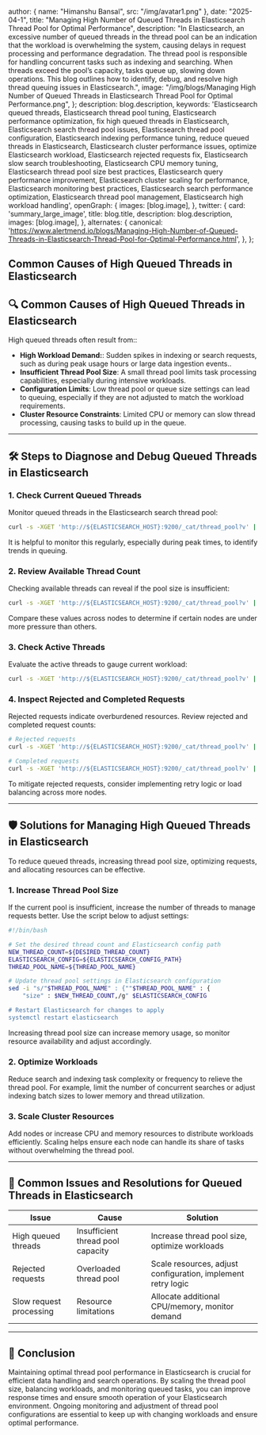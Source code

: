 
  author: { name: "Himanshu Bansal", src: "/img/avatar1.png" },
  date: "2025-04-1",
  title: "Managing High Number of Queued Threads in Elasticsearch Thread Pool for Optimal Performance",
  description:
    "In Elasticsearch, an excessive number of queued threads in the thread pool can be an indication that the workload is overwhelming the system, causing delays in request processing and performance degradation. The thread pool is responsible for handling concurrent tasks such as indexing and searching. When threads exceed the pool’s capacity, tasks queue up, slowing down operations. This blog outlines how to identify, debug, and resolve high thread queuing issues in Elasticsearch.",
  image:
    "/img/blogs/Managing High Number of Queued Threads in Elasticsearch Thread Pool for Optimal Performance.png",
};
  description: blog.description,
  keywords:
    'Elasticsearch queued threads, Elasticsearch thread pool tuning, Elasticsearch performance optimization, fix high queued threads in Elasticsearch, Elasticsearch search thread pool issues, Elasticsearch thread pool configuration, Elasticsearch indexing performance tuning, reduce queued threads in Elasticsearch, Elasticsearch cluster performance issues, optimize Elasticsearch workload, Elasticsearch rejected requests fix, Elasticsearch slow search troubleshooting, Elasticsearch CPU memory tuning, Elasticsearch thread pool size best practices, Elasticsearch query performance improvement, Elasticsearch cluster scaling for performance, Elasticsearch monitoring best practices, Elasticsearch search performance optimization, Elasticsearch thread pool management, Elasticsearch high workload handling',
  openGraph: {
    images: [blog.image],
  },
   twitter: {
    card: 'summary_large_image',
    title: blog.title,
    description: blog.description,
    images: [blog.image],
  },
  alternates: {
    canonical: 'https://www.alertmend.io/blogs/Managing-High-Number-of-Queued-Threads-in-Elasticsearch-Thread-Pool-for-Optimal-Performance.html',
  },
};


## Common Causes of High Queued Threads in Elasticsearch

## 🔍 **Common Causes of High Queued Threads in Elasticsearch**

High queued threads often result from::
- **High Workload Demand:**: Sudden spikes in indexing or search requests, such as during peak usage hours or large data ingestion events..
- **Insufficient Thread Pool Size**: A small thread pool limits task processing capabilities, especially during intensive workloads.
- **Configuration Limits**: Low thread pool or queue size settings can lead to queuing, especially if they are not adjusted to match the workload requirements.
- **Cluster Resource Constraints**: Limited CPU or memory can slow thread processing, causing tasks to build up in the queue.

---

## 🛠️ **Steps to Diagnose and Debug Queued Threads in Elasticsearch**

### 1. **Check Current Queued Threads**
Monitor queued threads in the Elasticsearch search thread pool:
```bash
curl -s -XGET 'http://${ELASTICSEARCH_HOST}:9200/_cat/thread_pool?v' | grep -E '^search' | awk '{print $5}'
```
It is helpful to monitor this regularly, especially during peak times, to identify trends in queuing.

### 2. **Review Available Thread Count**
Checking available threads can reveal if the pool size is insufficient:
```bash
curl -s -XGET 'http://${ELASTICSEARCH_HOST}:9200/_cat/thread_pool?v' | grep -E '^search' | awk '{print $4}'
```
Compare these values across nodes to determine if certain nodes are under more pressure than others.

### 3. **Check Active Threads**
Evaluate the active threads to gauge current workload:
```bash
curl -s -XGET 'http://${ELASTICSEARCH_HOST}:9200/_cat/thread_pool?v' | grep -E '^search' | awk '{print $3}'
```

### 4. **Inspect Rejected and Completed Requests**
Rejected requests indicate overburdened resources. Review rejected and completed request counts:
```bash
# Rejected requests
curl -s -XGET 'http://${ELASTICSEARCH_HOST}:9200/_cat/thread_pool?v' | grep -E '^search' | awk '{print $6}'

# Completed requests
curl -s -XGET 'http://${ELASTICSEARCH_HOST}:9200/_cat/thread_pool?v' | grep -E '^search' | awk '{print $7}'
```
To mitigate rejected requests, consider implementing retry logic or load balancing across more nodes.

---

## 🛡️ **Solutions for Managing High Queued Threads in Elasticsearch**

To reduce queued threads, increasing thread pool size, optimizing requests, and allocating resources can be effective.

### 1. **Increase Thread Pool Size**

If the current pool is insufficient, increase the number of threads to manage requests better. Use the script below to adjust settings:
```bash
#!/bin/bash

# Set the desired thread count and Elasticsearch config path
NEW_THREAD_COUNT=${DESIRED_THREAD_COUNT}
ELASTICSEARCH_CONFIG=${ELASTICSEARCH_CONFIG_PATH}
THREAD_POOL_NAME=${THREAD_POOL_NAME}

# Update thread pool settings in Elasticsearch configuration
sed -i "s/"$THREAD_POOL_NAME" : {""$THREAD_POOL_NAME" : {
    "size" : $NEW_THREAD_COUNT,/g" $ELASTICSEARCH_CONFIG

# Restart Elasticsearch for changes to apply
systemctl restart elasticsearch
```
Increasing thread pool size can increase memory usage, so monitor resource availability and adjust accordingly.

### 2. **Optimize Workloads**
Reduce search and indexing task complexity or frequency to relieve the thread pool. For example, limit the number of concurrent searches or adjust indexing batch sizes to lower memory and thread utilization.

### 3. **Scale Cluster Resources**
Add nodes or increase CPU and memory resources to distribute workloads efficiently. Scaling helps ensure each node can handle its share of tasks without overwhelming the thread pool.

---

## 🔄 **Common Issues and Resolutions for Queued Threads in Elasticsearch**

| **Issue**                | **Cause**                           | **Solution**                                   |
|--------------------------|-------------------------------------|------------------------------------------------|
| High queued threads	     | Insufficient thread pool capacity   | Increase thread pool size, optimize workloads |
| Rejected requests        | Overloaded thread pool              | Scale resources, adjust configuration, implement retry logic  |
| Slow request processing  | Resource limitations                | Allocate additional CPU/memory, monitor demand	        |

---

## 🚀 **Conclusion**

Maintaining optimal thread pool performance in Elasticsearch is crucial for efficient data handling and search operations. By scaling the thread pool size, balancing workloads, and monitoring queued tasks, you can improve response times and ensure smooth operation of your Elasticsearch environment. Ongoing monitoring and adjustment of thread pool configurations are essential to keep up with changing workloads and ensure optimal performance.